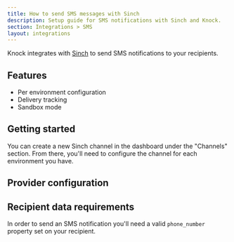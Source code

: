 ```yaml
---
title: How to send SMS messages with Sinch
description: Setup guide for SMS notifications with Sinch and Knock.
section: Integrations > SMS
layout: integrations
---
```



Knock integrates with [Sinch](https://sinch.com/) to send SMS notifications to your recipients.

## Features

- Per environment configuration
- Delivery tracking
- Sandbox mode

## Getting started

You can create a new Sinch channel in the dashboard under the "Channels" section. From there, you'll need to configure the channel for each environment you have.

## Provider configuration

<Attributes>
  <Attribute
    name="API token"
    type="string*"
    description="The API token from Sinch."
  />
  <Attribute
    name="Service Plan Id"
    type="string*"
    description="The Service Plan Id from Sinch."
  />
  <Attribute
    name="Region"
    type="enum (one of `AU`, `BR`, `CA`, `EU`, `US`)"
    description="The region of your domain."
  />
  <Attribute
    name="From phone number"
    type="string"
    description="The phone number to send messages from."
  />
  <Attribute
    name="Short code"
    type="string"
    description="The short code to send messages from."
  />
  <Attribute
    name="Sender ID"
    type="string"
    description="The Sender ID to send messages from."
  />
</Attributes>

## Recipient data requirements

In order to send an SMS notification you'll need a valid `phone_number` property set on your recipient.
